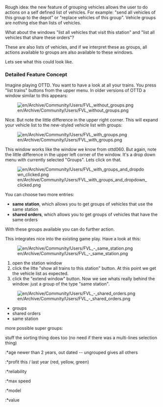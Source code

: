 Rough idea: the new feature of grouping vehicles allows the user to do actions on a self defined list of vehicles. For example: "send all vehicles of this group to the depot" or "replace vehicles of this group". Vehicle groups are nothing else than lists of vehicles.

What about the windows "list all vehicles that visit this station" and "list all vehicles that share these orders"?

These are also lists of vehicles, and if we interpret these as groups, all actions available to groups are also available to these windows.

Lets see what this could look like.

=== Detailed Feature Concept ===

Imagine playing OTTD. You want to have a look at all your trains. You press "list trains" buttons from the upper menu. In older versions of OTTD a window similar to this appears:

[[File:en/Archive/Community/Users/FVL without groups.png]]

Nice. But note the little difference in the upper right corner. This will expand your vehicle list to the new-styled vehicle list with groups:

[[File:en/Archive/Community/Users/FVL with groups.png]]

This window works like the window we know from ottd060. But again, note the little difference in the upper left corner of the window. It's a drop down menu with currently selected "Groups". Lets click on that.

[[File:en/Archive/Community/Users/FVL with groups and dropdown clicked.png]]

You can choose two more entries:
* '''same station''', which allows you to get groups of vehicles that use the same station
* '''shared orders''', which allows you to get groups of vehicles that have the same orders

With these groups available you can do further action.

This integrates nice into the existing game play. Have a look at this:

[[File:en/Archive/Community/Users/FVL - same station.png]]

# open the station window
# click the litte "show all trains to this station" button. At this point we get the vehicle list as expected.
# click the "extend window" button. Now we see whats really behind the window: just a group of the type "same station".

[[File:en/Archive/Community/Users/FVL - shared orders.png]]

*groups
*shared orders
*same station

more possible super groups:

stuff the sorting thing does too (no need if there was a multi-lines selection thing)
:*age newer than 2 years, out dated -- ungrouped gives all others
:*profit this / last year (red, yellow, green)
:*reliability
:*max speed
:*model
:*value